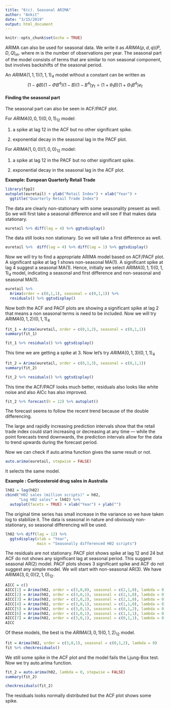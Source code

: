 ```yaml
---
title: "6(c). Seasonal ARIMA"
author: "Ankit"
date: "3/15/2019"
output: html_document
---
```


```r
knitr::opts_chunk$set(echo = TRUE)
```

ARIMA can also be used for seasonal data. We write it as $ARIMA(p,d,q) (P,D,Q)_m$. where m is the number of observations per year. The seasonal part of the model consists of terms that are similar to non seasonal component, but involves backshifts of the seasonal period.

An $ARIMA(1,1,1)(1,1,1)_4$ model without a constant can be written as 
$$(1-ϕB)(1-ΦB^4)(1-B)(1-B^4) y_t = (1+ \theta_1B)(1+Θ_1B^4)e_t
$$

#### Finding the seasonal part
The seasonal part can also be seen in ACF/PACF plot.

For $ARIMA(0,0,1)(0,0,1)_{12}$ model:

1. a spike at lag 12 in the ACF but no other significant spike.

2. exponential decay in the seasonal lag in the PACF plot.

For $ARIMA(1,0,0)(1,0,0)_{12}$ model:

1. a spike at lag 12 in the PACF but no other significant spike.

2. exponential decay in the seasonal lag in the ACF plot.

**Example: European Quarterly Retail Trade**
```r
library(fpp2)
autoplot(euretail) + ylab("Retail Index") + xlab("Year") +
  ggtitle("Quarterly Retail Trade Index")
```

The data are clearly non-stationary with some seasonality present as well. So we will first take a seasonal difference and will see if that makes data stationary.
```r
euretail %>% diff(lag = 4) %>% ggtsdisplay()
```

The data still looks non stationary. So we will take a first difference as well.

```r
euretail %>%  diff(lag = 4) %>% diff(lag = 1) %>% ggtsdisplay()
```

Now we will try to find a appropriate ARIMA model based on ACF/PACF plot.
A significant spike at lag 1 shows non-seasonal MA(1). A significant spike at lag 4 suggest a seasonal MA(1). Hence, initially we select $ARIMA(0,1,1)(0,1,1)_4$ model, indicating a seasonal and first difference and non-seasonal and seasonal MA(1).

```r
euretail %>% 
  Arima(order = c(0,1,1), seasonal = c(0,1,1)) %>% 
  residuals() %>% ggtsdisplay()
```

Now both the ACF and PACF plots are showing a significant spike at lag 2 that means a non seasonal terms is need to be included. Now we will try $ARIMA(0,1,2)(0,1,1)_4$

```r
fit_1 = Arima(euretail, order = c(0,1,2), seasonal = c(0,1,1))
summary(fit_1)
```

```r
fit_1 %>% residuals() %>% ggtsdisplay()
```

This time we are getting a spike at 3. Now let's try $ARIMA(0,1,3)(0,1,1)_4$

```r
fit_2 = Arima(euretail, order = c(0,1,3), seasonal = c(0,1,1))
summary(fit_2)
```

```r
fit_2 %>% residuals() %>% ggtsdisplay()
```

This time the ACF/PACF looks much better, residuals also looks like white noise and also AICc has also improved.

```r
fit_2 %>% forecast(h = 12) %>% autoplot()
```

The forecast seems to follow the recent trend because of the double differencing.

The large and rapidly increasing prediction intervals show that the retail trade index could start increasing or decreasing at any time — while the point forecasts trend downwards, the prediction intervals allow for the data to trend upwards during the forecast period.

Now we can check if auto.arima function gives the same result or not.
```r
auto.arima(euretail, stepwise = FALSE)
```
It selects the same model.

**Example : Corticosteroid drug sales in Australia**

```r
lh02 = log(h02)
cbind("H02 sales (million scripts)" = h02,
      "Log H02 sales" = lh02) %>% 
  autoplot(facets = TRUE) + xlab("Year") + ylab("")
```

The original time series has small increase in the variance so we have taken log to stabilize it.
The data is seasonal in nature and obviously non-stationary, so seasonal differencing will be used.

```r
lh02 %>% diff(lag = 12) %>% 
  ggtsdisplay(xlab = "Year",
              main = "Seasonally differenced H02 scripts")
```

The residuals are not stationary. PACF plot shows spike at lag 12 and 24 but ACF do not shows any significant lag at seasonal period. This suggest seasonal AR(2) model. PACF plots shows 3 significant spike and ACF do not suggest any simple model. We will start with non-seasonal AR(3). We have $ARIMA(3,0,0)(2,1,0)_{12}$.

```r
AICC = c()
AICC[1] = Arima(h02, order = c(3,0,0), seasonal = c(2,1,0), lambda = 0)$aicc
AICC[2] = Arima(h02, order = c(3,0,1), seasonal = c(2,1,0), lambda = 0)$aicc
AICC[3] = Arima(h02, order = c(3,0,2), seasonal = c(2,1,0), lambda = 0)$aicc
AICC[4] = Arima(h02, order = c(3,0,1), seasonal = c(1,1,0), lambda = 0)$aicc
AICC[5] = Arima(h02, order = c(3,0,1), seasonal = c(0,1,2), lambda = 0)$aicc
AICC[6] = Arima(h02, order = c(3,0,1), seasonal = c(1,1,1), lambda = 0)$aicc
AICC[7] = Arima(h02, order = c(3,0,1), seasonal = c(0,1,1), lambda = 0)$aicc
AICC
```
Of these models, the best is the $ARIMA(3,0,1)(0,1,2)_{12}$ model. 
```r
fit = Arima(h02, order = c(3,0,1), seasonal = c(0,1,2), lambda = 0)
fit %>% checkresiduals()
```

We still some spike in the ACF plot and the model fails the Ljung-Box test. Now we try auto.arima function.
```r
fit_2 = auto.arima(h02, lambda = 0, stepwise = FALSE)
summary(fit_2)
```
```r
checkresiduals(fit_2)
```

The residuals looks normally distributed but the ACF plot shows some spike.



